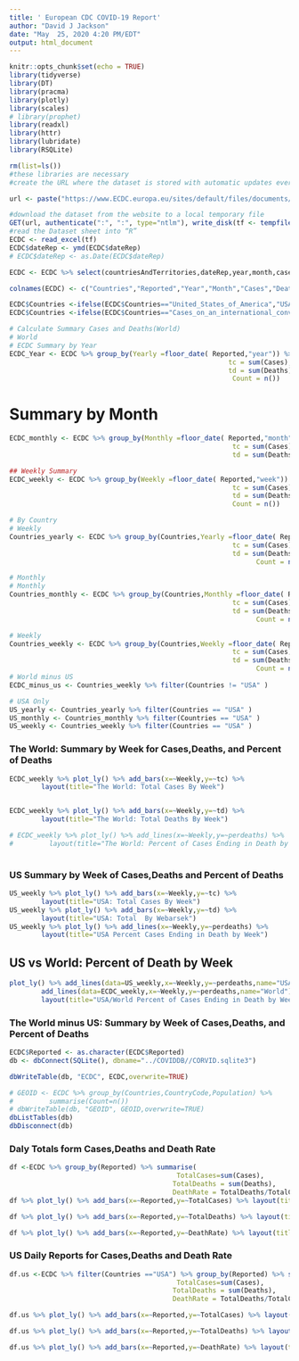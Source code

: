 ```yaml
---
title: ' European CDC COVID-19 Report'
author: "David J Jackson"
date: "May  25, 2020 4:20 PM/EDT"
output: html_document
---
```


```r
knitr::opts_chunk$set(echo = TRUE)
library(tidyverse)
library(DT)
library(pracma)
library(plotly)
library(scales)
# library(prophet)
library(readxl)
library(httr)
library(lubridate)
library(RSQLite)
```
```r
rm(list=ls())
#these libraries are necessary
#create the URL where the dataset is stored with automatic updates every day

url <- paste("https://www.ECDC.europa.eu/sites/default/files/documents/COVID-19-geographic-disbtribution-worldwide-",format(Sys.time(), "%Y-%m-%d"), ".xlsx", sep = "")

#download the dataset from the website to a local temporary file
GET(url, authenticate(":", ":", type="ntlm"), write_disk(tf <- tempfile(fileext = ".xlsx")))
#read the Dataset sheet into “R”
ECDC <- read_excel(tf)
ECDC$dateRep <- ymd(ECDC$dateRep)
# ECDC$dateRep <- as.Date(ECDC$dateRep)

ECDC <- ECDC %>% select(countriesAndTerritories,dateRep,year,month,cases,deaths)

colnames(ECDC) <- c("Countries","Reported","Year","Month","Cases","Deaths")  
```


```r
ECDC$Countries <-ifelse(ECDC$Countries=="United_States_of_America","USA",ECDC$Countries)
ECDC$Countries <-ifelse(ECDC$Countries=="Cases_on_an_international_conveyance_Japan","Japan",ECDC$Countries)
```

```r
# Calculate Summary Cases and Deaths(World)
# World
# ECDC Summary by Year
ECDC_Year <- ECDC %>% group_by(Yearly =floor_date( Reported,"year")) %>% summarise(
                                                       tc = sum(Cases),
                                                       td = sum(Deaths),                                                                                   #  perdeaths = td/tc,
                                                        Count = n())
```

# Summary by Month

```r
ECDC_monthly <- ECDC %>% group_by(Monthly =floor_date( Reported,"month")) %>%                                                              summarise(
                                                        tc = sum(Cases),
                                                        td = sum(Deaths),                                                         Count = n())

## Weekly Summary
ECDC_weekly <- ECDC %>% group_by(Weekly =floor_date( Reported,"week")) %>% summarise(
                                                        tc = sum(Cases),
                                                        td = sum(Deaths),                                                                 perdeaths = td/tc,
                                                        Count = n())
```

```r
# By Country
# Weekly
Countries_yearly <- ECDC %>% group_by(Countries,Yearly =floor_date( Reported,"year")) %>% summarise(
                                                        tc = sum(Cases),
                                                        td = sum(Deaths),                                                                 perdeaths = td/tc,
                                                              Count = n())

# Monthly
# Monthly
Countries_monthly <- ECDC %>% group_by(Countries,Monthly =floor_date( Reported,"month")) %>% summarise(
                                                        tc = sum(Cases),
                                                        td = sum(Deaths),                                                                 perdeaths = td/tc,
                                                              Count = n())

# Weekly
Countries_weekly <- ECDC %>% group_by(Countries,Weekly =floor_date( Reported,"week")) %>% summarise(
                                                        tc = sum(Cases),
                                                        td = sum(Deaths),                                                                 perdeaths = td/tc,
                                                              Count = n())
# World minus US
ECDC_minus_us <- Countries_weekly %>% filter(Countries != "USA" )

# USA Only
US_yearly <- Countries_yearly %>% filter(Countries == "USA" )
US_monthly <- Countries_monthly %>% filter(Countries == "USA" )
US_weekly <- Countries_weekly %>% filter(Countries == "USA" )
```

### The World: Summary by Week for Cases,Deaths, and Percent of Deaths

```r
ECDC_weekly %>% plot_ly() %>% add_bars(x=~Weekly,y=~tc) %>% 
        layout(title="The World: Total Cases By Week")


ECDC_weekly %>% plot_ly() %>% add_bars(x=~Weekly,y=~td) %>% 
        layout(title="The World: Total Deaths By Week")

# ECDC_weekly %>% plot_ly() %>% add_lines(x=~Weekly,y=~perdeaths) %>% 
#         layout(title="The World: Percent of Cases Ending in Death by Week") 
      
```

### US Summary by Week of Cases,Deaths and Percent of Deaths

```r

US_weekly %>% plot_ly() %>% add_bars(x=~Weekly,y=~tc) %>% 
        layout(title="USA: Total Cases By Week")
US_weekly %>% plot_ly() %>% add_bars(x=~Weekly,y=~td) %>% 
        layout(title="USA: Total  By Webarsek")
US_weekly %>% plot_ly() %>% add_lines(x=~Weekly,y=~perdeaths) %>% 
        layout(title="USA Percent Cases Ending in Death by Week")
```

## US vs World: Percent of Death by Week

```r
plot_ly() %>% add_lines(data=US_weekly,x=~Weekly,y=~perdeaths,name="USA") %>% 
        add_lines(data=ECDC_weekly,x=~Weekly,y=~perdeaths,name="World") %>%
        layout(title="USA/World Percent of Cases Ending in Death by Week")
```

### The World minus US: Summary by Week of Cases,Deaths, and Percent of Deaths

```r

ECDC$Reported <- as.character(ECDC$Reported)
db <- dbConnect(SQLite(), dbname="../COVIDDB//CORVID.sqlite3")
```
```r
dbWriteTable(db, "ECDC", ECDC,overwrite=TRUE)
```
```r
# GEOID <- ECDC %>% group_by(Countries,CountryCode,Population) %>% 
#         summarise(Count=n())
# dbWriteTable(db, "GEOID", GEOID,overwrite=TRUE)
dbListTables(db)
dbDisconnect(db)
```

### Daly Totals form Cases,Deaths and Death Rate

```r
df <-ECDC %>% group_by(Reported) %>% summarise(
                                          TotalCases=sum(Cases),
                                         TotalDeaths = sum(Deaths),
                                         DeathRate = TotalDeaths/TotalCases)
df %>% plot_ly() %>% add_bars(x=~Reported,y=~TotalCases) %>% layout(title="Total Confrimed Cases by Day")

df %>% plot_ly() %>% add_bars(x=~Reported,y=~TotalDeaths) %>% layout(title="Total Confrimed Deaths by Day")

df %>% plot_ly() %>% add_bars(x=~Reported,y=~DeathRate) %>% layout(title="Total Confrimed Deaths by Day")
```

### US Daily Reports for Cases,Deaths and Death Rate

```r

df.us <-ECDC %>% filter(Countries =="USA") %>% group_by(Reported) %>% summarise(
                                          TotalCases=sum(Cases),
                                         TotalDeaths = sum(Deaths),
                                         DeathRate = TotalDeaths/TotalCases)

df.us %>% plot_ly() %>% add_bars(x=~Reported,y=~TotalCases) %>% layout(title="US Total Confrimed Cases by Day")

df.us %>% plot_ly() %>% add_bars(x=~Reported,y=~TotalDeaths) %>% layout(title="US Total Confrimed Deaths by Day")

df.us %>% plot_ly() %>% add_bars(x=~Reported,y=~DeathRate) %>% layout(title="US Death Rate (as Percentage) by Day")
```
